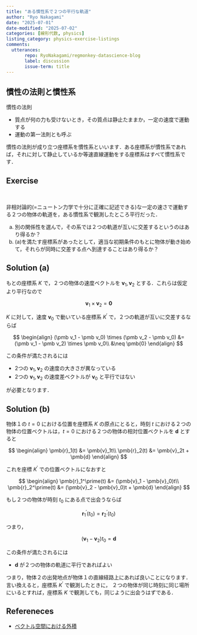 ```yaml
---
title: "ある慣性系で２つの平行な軌道"
author: "Ryo Nakagami"
date: "2025-07-01"
date-modified: "2025-07-02"
categories: [線形代数, physics]
listing_category: physics-exercise-listings
comments:
  utterances:
       repo: RyoNakagami/regmonkey-datascience-blog
       label: discussion
       issue-term: title
---
```


## 慣性の法則と慣性系

::: {#def- .custom_problem .blog-custom-border}
[慣性の法則]{.def-title}

- 質点が何の力も受けないとき，その質点は静止たままか，一定の速度で運動する
- 運動の第一法則とも呼ぶ

:::

慣性の法則が成り立つ座標系を[慣性系]{.regmonkey-bold}といいます．ある座標系が慣性系であれば，それに対して静止しているか等速直線運動をする座標系はすべて慣性系です．

## Exercise

::: {#exr- .custom_problem .blog-custom-border}
<br>

非相対論的(=ニュートン力学で十分に正確に記述できる)な一定の速さで運動する２つの物体の軌道を，ある慣性系で観測したところ平行だった．

a. 別の関係性を選んで，その系では２つの軌道が互いに交差するというのはあり得るか？
b. (a)を満たす座標系があったとして，適当な初期条件のもとに物体が動き始めて，それらが同時に交差する点へ到達することはあり得るか？

:::

::: {.callout-note collapse="false" icon=false}
## Solution (a)

もとの座標系 $K$ で，２つの物体の速度ベクトルを $\pmb{v}_1, \pmb{v}_2$ とする．これらは仮定より平行なので

$$
\pmb{v}_1\times\pmb{v}_2 = \pmb{0}
$$

$K$ に対して，速度 $\pmb v_0$ で動いている座標系 $K^\prime$ で，２つの軌道が互いに交差するならば

$$
\begin{align}
(\pmb v_1 - \pmb v_0) \times (\pmb v_2 - \pmb v_0)
  &= (\pmb v_1 - \pmb v_2) \times \pmb v_0\\
  &\neq \pmb{0}
\end{align}
$$

この条件が満たされるには

- 2つの $\pmb{v}_1, \pmb{v}_2$ の速度の大きさが異なっている
- 2つの $\pmb{v}_1, \pmb{v}_2$ の速度差ベクトルが $\pmb{v}_0$ と平行ではない

が必要となります．

:::

::: {.callout-note collapse="false" icon=false}
## Solution (b)

物体１の $t=0$ における位置を座標系 $K$ の原点にとると，時刻 $t$ における２つの物体の位置ベクトルは，$t=0$ における２つの物体の相対位置ベクトルを $\pmb{d}$ とすると

$$
\begin{align}
\pmb{r}_1(t) &= \pmb{v}_1t\\
\pmb{r}_2(t) &= \pmb{v}_2t + \pmb{d}
\end{align}
$$

これを座標 $K^\prime$ での位置ベクトルになおすと

$$
\begin{align}
\pmb{r}_1^\prime(t) &= (\pmb{v}_1 - \pmb{v}_0)t\\
\pmb{r}_2^\prime(t) &= (\pmb{v}_2 - \pmb{v}_0)t + \pmb{d}
\end{align}
$$

もし２つの物体が時刻 $t_0$ にある点で出会うならば

$$
\pmb{r}_1^\prime(t_0) = \pmb{r}_2^\prime(t_0)
$$

つまり，

$$
(\pmb{v}_1 - \pmb{v}_2) t_0 = \pmb{d}
$$

この条件が満たされるには

- $\pmb{d}$ が２つの物体の軌道に平行であればよい

つまり，物体２の出発地点が物体１の直線経路上にあれば良いことになります．言い換えると，座標系 $K^\prime$ で観測したときに，
２つの物体が同じ時刻に同じ場所にいるとすれば，座標系 $K$ で観測しても，同じように出会うはずである．

:::


Refereneces
-----------
- [ベクトル空間における外積](../2025-04-09-vector-outer-product/index.html)
